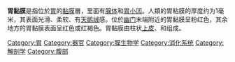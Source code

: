 {{Expand language|1=en|time=2021-02-10T15:01:15+00:00}}
{{Infobox anatomy
| Name = 胃黏膜
| Image = Illu stomach2.jpg
| Caption = 胃
| Image2 = Gray1053.png
| Caption2 = 
| System = 
| Latin = mucous
| Precursor = 
| Artery = 
| Vein = 
| Nerve = 
| Lymph = 
}}
'''胃黏膜'''是指位於[[胃|胃]]的[[黏膜|黏膜]]層，里面有[[腺体|腺体]]和[[胃小凹|胃小凹]]。人類的胃粘膜的厚度约为1毫米，其表面光滑、柔软、有[[天鹅绒|天鹅绒]]感。位於[[幽门|幽门]]末端附近的胃黏膜呈粉红色，其余地方的胃黏膜表面呈红色或红褐色。胃黏膜由柱状[[上皮組織|上皮]]、{{link-en|固有层|Lamina propria}}和{{link-en|肌层黏膜|Muscularis mucosae}}组成。

{{消化道}}
{{Authority control}}
[[Category:胃|Category:胃]]
[[Category:器官|Category:器官]]
[[Category:膜生物学|Category:膜生物学]]
[[Category:消化系统|Category:消化系统]]
[[Category:解剖学|Category:解剖学]]
[[Category:腹部|Category:腹部]]